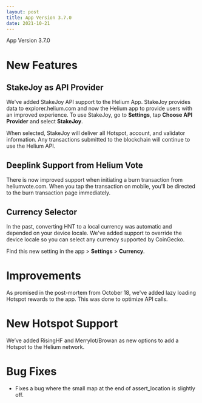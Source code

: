 ```yaml
---
layout: post
title: App Version 3.7.0
date: 2021-10-21
---
```


App Version 3.7.0

# New Features

## StakeJoy as API Provider

We've added StakeJoy API support to the Helium App. StakeJoy provides data to explorer.helium.com
and now the Helium app to provide users with an improved experience. To use StakeJoy, go to
**Settings**, tap **Choose API Provider** and select **StakeJoy**.

<!--truncate-->

When selected, StakeJoy will deliver all Hotspot, account, and validator information. Any
transactions submitted to the blockchain will continue to use the Helium API.

## Deeplink Support from Helium Vote

There is now improved support when initiating a burn transaction from heliumvote.com. When you tap
the transaction on mobile, you'll be directed to the burn transaction page immediately.

## Currency Selector

In the past, converting HNT to a local currency was automatic and depended on your device locale.
We've added support to override the device locale so you can select any currency supported by
CoinGecko.

Find this new setting in the app > **Settings** > **Currency**.

# Improvements

As promised in the post-mortem from October 18, we've added lazy loading Hotspot rewards to the app.
This was done to optimize API calls.

# New Hotspot Support

We’ve added RisingHF and MerryIot/Browan as new options to add a Hotspot to the Helium network.

# Bug Fixes

- Fixes a bug where the small map at the end of assert_location is slightly off.
